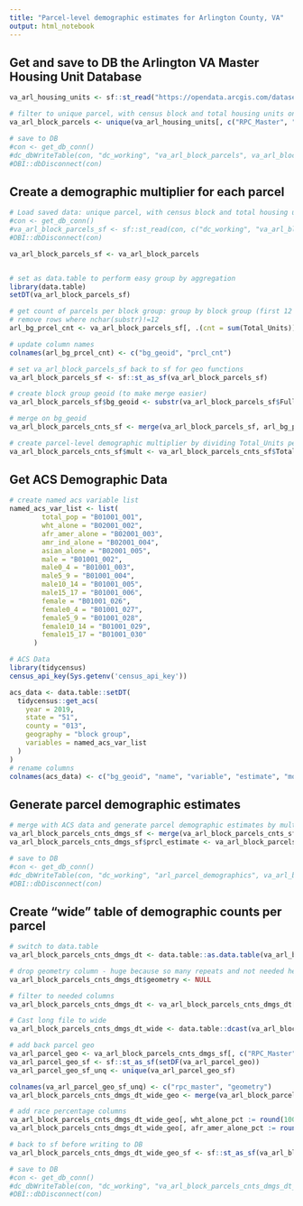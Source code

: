 ```yaml
---
title: "Parcel-level demographic estimates for Arlington County, VA"
output: html_notebook
---
```


## Get and save to DB the Arlington VA Master Housing Unit Database

```r
va_arl_housing_units <- sf::st_read("https://opendata.arcgis.com/datasets/628f6de7205641169273ea684a74fb0f_0.geojson")

# filter to unique parcel, with census block and total housing units on the parcel
va_arl_block_parcels <- unique(va_arl_housing_units[, c("RPC_Master", "Full_Block", "Total_Units")])

# save to DB
#con <- get_db_conn()
#dc_dbWriteTable(con, "dc_working", "va_arl_block_parcels", va_arl_block_parcels)
#DBI::dbDisconnect(con)
```

## Create a demographic multiplier for each parcel

```r
# Load saved data: unique parcel, with census block and total housing units on the parcel
#con <- get_db_conn()
#va_arl_block_parcels_sf <- sf::st_read(con, c("dc_working", "va_arl_block_parcels"))
#DBI::dbDisconnect(con)

va_arl_block_parcels_sf <- va_arl_block_parcels


# set as data.table to perform easy group by aggregation
library(data.table)
setDT(va_arl_block_parcels_sf)

# get count of parcels per block group: group by block group (first 12 integers of Full_Block) and get count of units per block group (sum(Total_Units))
# remove rows where nchar(substr)!=12
arl_bg_prcel_cnt <- va_arl_block_parcels_sf[, .(cnt = sum(Total_Units)), substr(Full_Block, 1, 12)][nchar(substr)==12]

# update column names
colnames(arl_bg_prcel_cnt) <- c("bg_geoid", "prcl_cnt")

# set va_arl_block_parcels_sf back to sf for geo functions
va_arl_block_parcels_sf <- sf::st_as_sf(va_arl_block_parcels_sf)

# create block group geoid (to make merge easier)
va_arl_block_parcels_sf$bg_geoid <- substr(va_arl_block_parcels_sf$Full_Block, 1, 12)

# merge on bg_geoid
va_arl_block_parcels_cnts_sf <- merge(va_arl_block_parcels_sf, arl_bg_prcel_cnt, by = "bg_geoid")

# create parcel-level demographic multiplier by dividing Total_Units per parcel by total count of parcels in the block group (prcl_cnt) 
va_arl_block_parcels_cnts_sf$mult <- va_arl_block_parcels_cnts_sf$Total_Units/va_arl_block_parcels_cnts_sf$prcl_cnt
```

## Get ACS Demographic Data

```r
# create named acs variable list
named_acs_var_list <- list(
        total_pop = "B01001_001",
        wht_alone = "B02001_002",
        afr_amer_alone = "B02001_003",
        amr_ind_alone = "B02001_004",
        asian_alone = "B02001_005",
        male = "B01001_002",
        male0_4 = "B01001_003",
        male5_9 = "B01001_004",
        male10_14 = "B01001_005",
        male15_17 = "B01001_006",
        female = "B01001_026",
        female0_4 = "B01001_027",
        female5_9 = "B01001_028",
        female10_14 = "B01001_029",
        female15_17 = "B01001_030"
      )

# ACS Data
library(tidycensus)
census_api_key(Sys.getenv('census_api_key'))

acs_data <- data.table::setDT(
  tidycensus::get_acs(
    year = 2019,
    state = "51",
    county = "013",
    geography = "block group",
    variables = named_acs_var_list
  )
)
# rename columns
colnames(acs_data) <- c("bg_geoid", "name", "variable", "estimate", "moe")
```

## Generate parcel demographic estimates

```r
# merge with ACS data and generate parcel demographic estimates by multiplying ACS estimate by parcel multipliers
va_arl_block_parcels_cnts_dmgs_sf <- merge(va_arl_block_parcels_cnts_sf, acs_data, by = "bg_geoid", allow.cartesian=TRUE)
va_arl_block_parcels_cnts_dmgs_sf$prcl_estimate <- va_arl_block_parcels_cnts_dmgs_sf$mult * va_arl_block_parcels_cnts_dmgs_sf$estimate

# save to DB
#con <- get_db_conn()
#dc_dbWriteTable(con, "dc_working", "arl_parcel_demographics", va_arl_block_parcels_cnts_dmgs_sf)
#DBI::dbDisconnect(con)
```

## Create "wide" table of demographic counts per parcel

```r
# switch to data.table
va_arl_block_parcels_cnts_dmgs_dt <- data.table::as.data.table(va_arl_block_parcels_cnts_dmgs_sf)

# drop geometry column - huge because so many repeats and not needed here
va_arl_block_parcels_cnts_dmgs_dt$geometry <- NULL

# filter to needed columns
va_arl_block_parcels_cnts_dmgs_dt <- va_arl_block_parcels_cnts_dmgs_dt[, .(rpc_master = RPC_Master, geoid = Full_Block, measure = variable, value = prcl_estimate)]

# Cast long file to wide
va_arl_block_parcels_cnts_dmgs_dt_wide <- data.table::dcast(va_arl_block_parcels_cnts_dmgs_dt, rpc_master + geoid ~ measure, value.var = "value", fun.aggregate = sum)

# add back parcel geo
va_arl_parcel_geo <- va_arl_block_parcels_cnts_dmgs_sf[, c("RPC_Master")]
va_arl_parcel_geo_sf <- sf::st_as_sf(setDF(va_arl_parcel_geo))
va_arl_parcel_geo_sf_unq <- unique(va_arl_parcel_geo_sf)

colnames(va_arl_parcel_geo_sf_unq) <- c("rpc_master", "geometry")
va_arl_block_parcels_cnts_dmgs_dt_wide_geo <- merge(va_arl_block_parcels_cnts_dmgs_dt_wide, va_arl_parcel_geo_sf_unq, by = "rpc_master")

# add race percentage columns
va_arl_block_parcels_cnts_dmgs_dt_wide_geo[, wht_alone_pct := round(100*(wht_alone/total_pop), 2)]
va_arl_block_parcels_cnts_dmgs_dt_wide_geo[, afr_amer_alone_pct := round(100*(afr_amer_alone/total_pop), 2)]

# back to sf before writing to DB
va_arl_block_parcels_cnts_dmgs_dt_wide_geo_sf <- sf::st_as_sf(va_arl_block_parcels_cnts_dmgs_dt_wide_geo)

# save to DB
#con <- get_db_conn()
#dc_dbWriteTable(con, "dc_working", "va_arl_block_parcels_cnts_dmgs_dt_wide_geo_sf", va_arl_block_parcels_cnts_dmgs_dt_wide_geo_sf)
#DBI::dbDisconnect(con)
```
